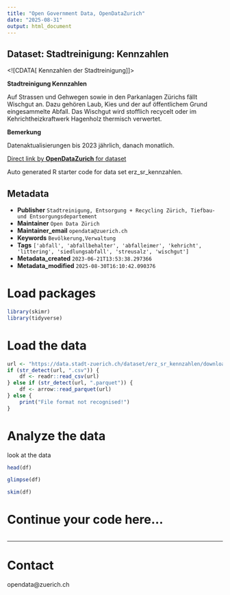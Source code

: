 ```yaml
---
title: "Open Government Data, OpenDataZurich"
date: "2025-08-31"
output: html_document
---
```


## Dataset: Stadtreinigung: Kennzahlen

<![CDATA[
Kennzahlen der Stadtreinigung
]]>

**Stadtreinigung Kennzahlen**

Auf Strassen und Gehwegen sowie in den Parkanlagen Zürichs fällt Wischgut an. Dazu gehören Laub, Kies und der auf
öffentlichem Grund eingesammelte Abfall. Das Wischgut
wird stofflich recycelt oder im Kehrichtheizkraftwerk Hagenholz thermisch verwertet.

**Bemerkung**

 Datenaktualisierungen bis 2023 jährlich, danach monatlich.



[Direct link by **OpenDataZurich** for dataset](https://data.stadt-zuerich.ch/dataset/erz_sr_kennzahlen)

Auto generated R starter code for data set erz_sr_kennzahlen.

## Metadata

- **Publisher** `Stadtreinigung, Entsorgung + Recycling Zürich, Tiefbau- und Entsorgungsdepartement`
- **Maintainer** `Open Data Zürich`
- **Maintainer_email** `opendata@zuerich.ch`
- **Keywords** `Bevölk­erung,Ver­walt­ung`
- **Tags** `['abfall', 'abfallbehalter', 'abfalleimer', 'kehricht', 'littering', 'siedlungsabfall', 'streusalz', 'wischgut']`
- **Metadata_created** `2023-06-21T13:53:38.297366`
- **Metadata_modified** `2025-08-30T16:10:42.090376`


# Load packages

```r
library(skimr)
library(tidyverse)
```

# Load the data

```r
url <- "https://data.stadt-zuerich.ch/dataset/erz_sr_kennzahlen/download/sr_kennzahlen.csv"
if (str_detect(url, ".csv")) {
    df <- readr::read_csv(url)
} else if (str_detect(url, ".parquet")) {
    df <- arrow::read_parquet(url)
} else {
    print("File format not recognised!")
}
```

# Analyze the data

look at the data
```r
head(df)
```

```r
glimpse(df)
```

```r
skim(df)
```

# Continue your code here...

```r

```

------------------------------------------------------------------------

# Contact

opendata@zuerich.ch
